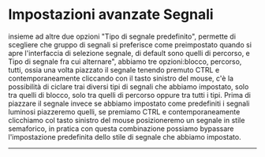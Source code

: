 =Impostazioni avanzate Segnali=

insieme ad altre due opzioni "Tipo di segnale predefinito", permette di scegliere che gruppo di segnali si preferisce come preimpostato quando si apre l'interfaccia di selezione segnale, di default sono  quelli di percorso, e Tipo di segnale fra cui alternare", abbiamo tre opzioni:blocco, percorso, tutti, ossia una volta piazzato il segnale tenendo premuto CTRL e contemporaneamente cliccando con il tasto sinistro del mouse, c'è la possibilità di ciclare trai diversi tipi di segnali che abbiamo impostato, solo tra quelli di blocco, solo tra quelli di percorso oppure tra tutti i tipi. Prima di piazzare il segnale invece se abbiamo impostato come predefiniti i segnali luminosi piazzeremo quelli, se premiamo CTRL e contemporaneamente clicchiamo col tasto sinistro del mouse posizioneremo un segnale in stile semaforico, in pratica con questa combinazione possiamo bypassare l'impostazione predefinita dello stile di segnale che abbiamo impostato.

----